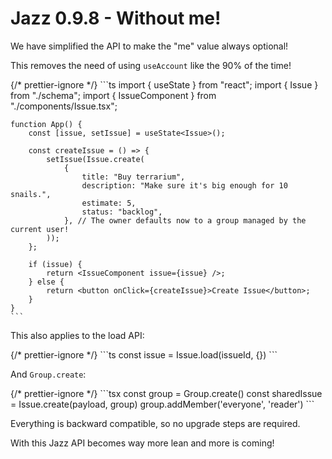 
# Jazz 0.9.8 - Without me!

We have simplified the API to make the "me" value always optional!

This removes the need of using `useAccount` like the 90% of the time!

<CodeGroup>
    {/* prettier-ignore */}
    ```ts
    import { useState } from "react";
    import { Issue } from "./schema";
    import { IssueComponent } from "./components/Issue.tsx";

    function App() {
        const [issue, setIssue] = useState<Issue>();

        const createIssue = () => {
            setIssue(Issue.create(
                {
                    title: "Buy terrarium",
                    description: "Make sure it's big enough for 10 snails.",
                    estimate: 5,
                    status: "backlog",
                }, // The owner defaults now to a group managed by the current user!
            ));
        };

        if (issue) {
            return <IssueComponent issue={issue} />;
        } else {
            return <button onClick={createIssue}>Create Issue</button>;
        }
    }
    ```
</CodeGroup>

This also applies to the load API:

<CodeGroup>
  {/* prettier-ignore */}
  ```ts
  const issue = Issue.load(issueId, {})
  ```
</CodeGroup>

And `Group.create`:

<CodeGroup>
    {/* prettier-ignore */}
    ```tsx
    const group = Group.create()
    const sharedIssue = Issue.create(payload, group)
    group.addMember('everyone', 'reader')
    ```
</CodeGroup>

Everything is backward compatible, so no upgrade steps are required.

With this Jazz API becomes way more lean and more is coming!
